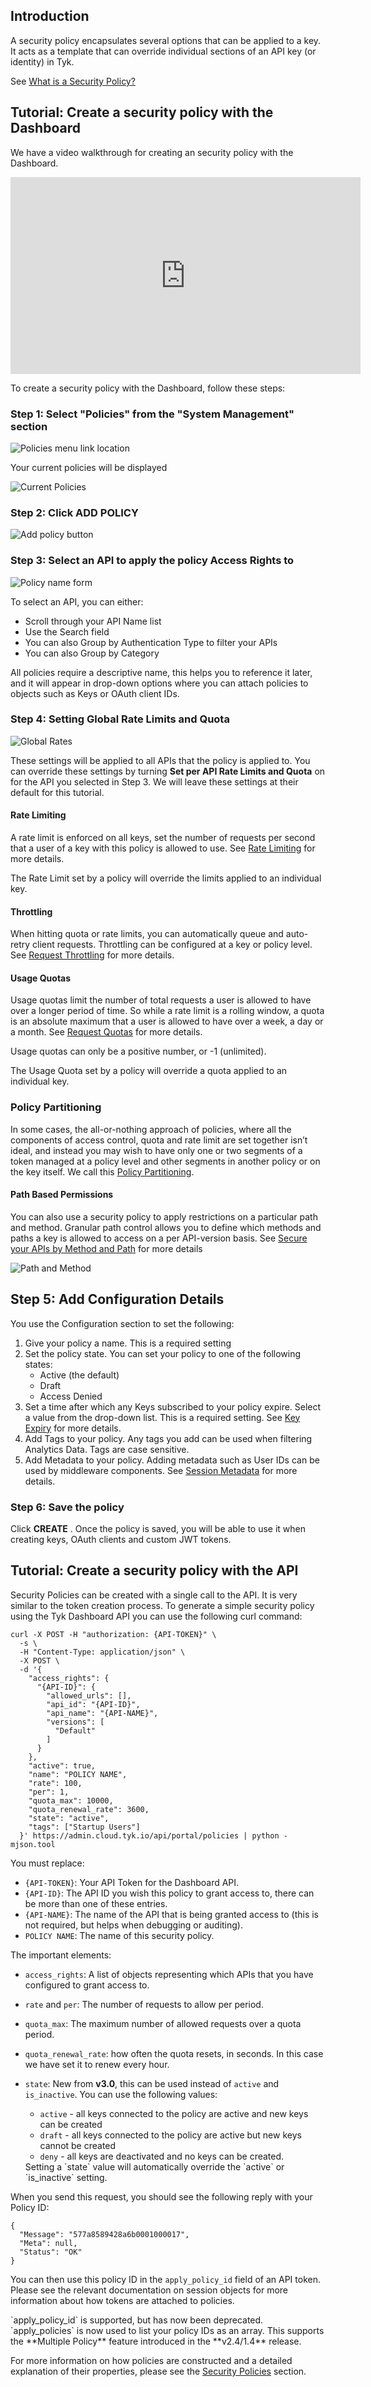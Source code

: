 ---
---

## Introduction

A security policy encapsulates several options that can be applied to a key. It acts as a template that can override individual sections of an API key (or identity) in Tyk.

See [What is a Security Policy?](/getting-started/key-concepts/what-is-a-security-policy)


## Tutorial: Create a security policy with the Dashboard

We have a video walkthrough for creating an security policy with the Dashboard.

<iframe width="560" height="315" src="https://www.youtube.com/embed/y4xVUvUvFRE" frameborder="0" allow="accelerometer; autoplay; clipboard-write; encrypted-media; gyroscope; picture-in-picture" allowfullscreen></iframe>


To create a security policy with the Dashboard, follow these steps:

### Step 1: Select "Policies" from the "System Management" section

<img src="/img/2.10/policies_menu.png" alt="Policies menu link location" />

Your current policies will be displayed

<img src="/img/2.10/policy_list.png" alt="Current Policies" />

### Step 2: Click ADD POLICY

<img src="/img/2.10/add_policy.png" alt="Add policy button" />


### Step 3: Select an API to apply the policy Access Rights to

<img src="/img/2.10/select_api_policy.png" alt="Policy name form" />

To select an API, you can either:

* Scroll through your API Name list
* Use the Search field
* You can also Group by Authentication Type to filter your APIs
* You can also Group by Category 

All policies require a descriptive name, this helps you to reference it later, and it will appear in drop-down options where you can attach policies to objects such as Keys or OAuth client IDs.

### Step 4: Setting Global Rate Limits and Quota

<img src="/img/2.10/global_limits_policies.png" alt="Global Rates" />

These settings will be applied to all APIs that the policy is applied to. You can override these settings by turning **Set per API Rate Limits and Quota** on for the API you selected in Step 3. We will leave these settings at their default for this tutorial.

#### Rate Limiting

A rate limit is enforced on all keys, set the number of requests per second that a user of a key with this policy is allowed to use. See [Rate Limiting](/basic-config-and-security/control-limit-traffic/rate-limiting) for more details.


<Note>
The Rate Limit set by a policy will override the limits applied to an individual key.
</Note>


#### Throttling

When hitting quota or rate limits, you can automatically queue and auto-retry client requests. Throttling can be configured at a key or policy level. See [Request Throttling](/basic-config-and-security/control-limit-traffic/request-throttling) for more details.

#### Usage Quotas

Usage quotas limit the number of total requests a user is allowed to have over a longer period of time. So while a rate limit is a rolling window, a quota is an absolute maximum that a user is allowed to have over a week, a day or a month. See [Request Quotas](/basic-config-and-security/control-limit-traffic/request-quotas) for more details.

Usage quotas can only be a positive number, or -1 (unlimited).


<Note>
The Usage Quota set by a policy will override a quota applied to an individual key.
</Note>



### Policy Partitioning

In some cases, the all-or-nothing approach of policies, where all the components of access control, quota and rate limit are set together isn’t ideal, and instead you may wish to have only one or two segments of a token managed at a policy level and other segments in another policy or on the key itself. We call this [Policy Partitioning](/basic-config-and-security/security/security-policies/partitioned-policies).


#### Path Based Permissions

You can also use a security policy to apply restrictions on a particular path and method. Granular path control allows you to define which methods and paths a key is allowed to access on a per API-version basis. See [Secure your APIs by Method and Path](/security/security-policies/secure-apis-method-path) for more details

<img src="/img/2.10/path_and_method.png" alt="Path and Method" />


## Step 5: Add Configuration Details

You use the Configuration section to set the following:

1. Give your policy a name. This is a required setting
2. Set the policy state. You can set your policy to one of the following states:
   * Active (the default)
   * Draft
   * Access Denied 
3. Set a time after which any Keys subscribed to your policy expire. Select a value from the drop-down list. This is a required setting. See [Key Expiry](/basic-config-and-security/security/key-level-security#key-expiry) for more details.
4. Add Tags to your policy. Any tags you add can be used when filtering Analytics Data. Tags are case sensitive.
5. Add Metadata to your policy. Adding metadata such as User IDs can be used by middleware components. See [Session Metadata](/getting-started/key-concepts/session-meta-data) for more details.

### Step 6: Save the policy

Click **CREATE** . Once the policy is saved, you will be able to use it when creating keys, OAuth clients and custom JWT tokens.

## Tutorial: Create a security policy with the API

Security Policies can be created with a single call to the API. It is very similar to the token creation process. To generate a simple security policy using the Tyk Dashboard API you can use the following curl command:
```{.copyWrapper}
curl -X POST -H "authorization: {API-TOKEN}" \
  -s \
  -H "Content-Type: application/json" \
  -X POST \
  -d '{
    "access_rights": {
      "{API-ID}": {
        "allowed_urls": [],
        "api_id": "{API-ID}",
        "api_name": "{API-NAME}",
        "versions": [
          "Default"
        ]
      }
    },
    "active": true,
    "name": "POLICY NAME",
    "rate": 100,
    "per": 1,
    "quota_max": 10000,
    "quota_renewal_rate": 3600,
    "state": "active",
    "tags": ["Startup Users"]
  }' https://admin.cloud.tyk.io/api/portal/policies | python -mjson.tool
```

You must replace:

*   `{API-TOKEN}`: Your API Token for the Dashboard API.
*   `{API-ID}`: The API ID you wish this policy to grant access to, there can be more than one of these entries.
*   `{API-NAME}`: The name of the API that is being granted access to (this is not required, but helps when debugging or auditing).
*   `POLICY NAME`: The name of this security policy.

The important elements:

*   `access_rights`: A list of objects representing which APIs that you have configured to grant access to.
*   `rate` and `per`: The number of requests to allow per period.
*   `quota_max`: The maximum number of allowed requests over a quota period.
*   `quota_renewal_rate`: how often the quota resets, in seconds. In this case we have set it to renew every hour.
*   `state`: New from **v3.0**, this can be used instead of `active` and `is_inactive`. You can use the following values:
    *   `active` - all keys connected to the policy are active and new keys can be created
    *   `draft` - all keys connected to the policy are active but new keys cannot be created
    *   `deny` - all keys are deactivated and no keys can be created.



    <Note>
    Setting a `state` value will automatically override the `active` or `is_inactive` setting.
    </Note>


When you send this request, you should see the following reply with your Policy ID:
```
{
  "Message": "577a8589428a6b0001000017",
  "Meta": null,
  "Status": "OK"
}
```

You can then use this policy ID in the `apply_policy_id` field of an API token. Please see the relevant documentation on session objects for more information about how tokens are attached to policies.


<Note>
`apply_policy_id` is supported, but has now been deprecated. `apply_policies` is now used to list your policy IDs as an array. This supports the **Multiple Policy** feature introduced in the **v2.4/1.4** release.
</Note>




For more information on how policies are constructed and a detailed explanation of their properties, please see the [Security Policies](/basic-config-and-security/security/security-policies) section.
